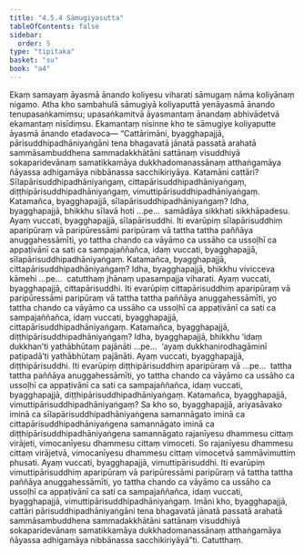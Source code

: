 ```yaml
---
title: "4.5.4 Sāmugiyasutta"
tableOfContents: false
sidebar:
  order: 5
type: "tipitaka"
basket: "su"
book: "a4"
---
```



<DynamicBreadcrumb />

<Division number="194" book="a4" bookNo="15" page="515">

<Paragraph number="1214" book="a4">
Ekaṃ samayaṃ āyasmā ānando koliyesu viharati sāmugaṃ nāma koliyānaṃ nigamo. Atha kho sambahulā sāmugiyā koliyaputtā yenāyasmā ānando tenupasaṅkamiṃsu; upasaṅkamitvā āyasmantaṃ ānandaṃ abhivādetvā ekamantaṃ nisīdiṃsu. Ekamantaṃ nisinne kho te sāmugiye koliyaputte āyasmā ānando etadavoca—
</Paragraph>

<Paragraph number="1215" book="a4">
“Cattārimāni, byagghapajjā, pārisuddhipadhāniyaṅgāni tena bhagavatā jānatā passatā arahatā sammāsambuddhena sammadakkhātāni sattānaṃ visuddhiyā sokaparidevānaṃ samatikkamāya dukkhadomanassānaṃ atthaṅgamāya ñāyassa adhigamāya nibbānassa sacchikiriyāya. Katamāni cattāri? Sīlapārisuddhipadhāniyaṅgaṃ, cittapārisuddhipadhāniyaṅgaṃ, diṭṭhipārisuddhipadhāniyaṅgaṃ, vimuttipārisuddhipadhāniyaṅgaṃ.
</Paragraph>

<Paragraph number="1216" book="a4">
Katamañca, byagghapajjā, sīlapārisuddhipadhāniyaṅgaṃ? Idha, byagghapajjā, bhikkhu sīlavā hoti …pe…  samādāya sikkhati sikkhāpadesu. Ayaṃ vuccati, byagghapajjā, sīlapārisuddhi. Iti evarūpiṃ sīlapārisuddhiṃ aparipūraṃ vā paripūressāmi paripūraṃ vā tattha tattha paññāya anuggahessāmīti, yo tattha chando ca vāyāmo ca ussāho ca ussoḷhī ca appaṭivānī ca sati ca sampajaññañca, idaṃ vuccati, byagghapajjā, sīlapārisuddhipadhāniyaṅgaṃ.
</Paragraph>

<Paragraph number="1217" book="a4">
Katamañca, byagghapajjā, cittapārisuddhipadhāniyaṅgaṃ? Idha, byagghapajjā, bhikkhu vivicceva kāmehi …pe…  catutthaṃ jhānaṃ upasampajja viharati. Ayaṃ vuccati, byagghapajjā, cittapārisuddhi. Iti evarūpiṃ cittapārisuddhiṃ aparipūraṃ vā paripūressāmi paripūraṃ vā tattha tattha paññāya anuggahessāmīti, yo tattha chando ca vāyāmo ca ussāho ca ussoḷhī ca appaṭivānī ca sati ca sampajaññañca, idaṃ vuccati, byagghapajjā, cittapārisuddhipadhāniyaṅgaṃ.
</Paragraph>

<Paragraph number="1218" book="a4">
Katamañca, byagghapajjā, diṭṭhipārisuddhipadhāniyaṅgaṃ? Idha, byagghapajjā, bhikkhu ‘idaṃ dukkhan’ti yathābhūtaṃ pajānāti …pe…  ‘ayaṃ dukkhanirodhagāminī paṭipadā’ti yathābhūtaṃ pajānāti. Ayaṃ vuccati, byagghapajjā, diṭṭhipārisuddhi. Iti evarūpiṃ diṭṭhipārisuddhiṃ aparipūraṃ vā …pe…  tattha tattha paññāya anuggahessāmīti, yo tattha chando ca vāyāmo ca ussāho ca ussoḷhī ca appaṭivānī ca sati ca sampajaññañca, idaṃ vuccati, byagghapajjā, diṭṭhipārisuddhipadhāniyaṅgaṃ.
</Paragraph>

<Paragraph number="1219" book="a4">
Katamañca, byagghapajjā, vimuttipārisuddhipadhāniyaṅgaṃ? Sa kho so, byagghapajjā, ariyasāvako iminā ca sīlapārisuddhipadhāniyaṅgena samannāgato iminā ca cittapārisuddhipadhāniyaṅgena samannāgato iminā ca diṭṭhipārisuddhipadhāniyaṅgena samannāgato rajanīyesu dhammesu cittaṃ virājeti, vimocanīyesu dhammesu cittaṃ vimoceti. So rajanīyesu dhammesu cittaṃ virājetvā, vimocanīyesu dhammesu cittaṃ vimocetvā sammāvimuttiṃ phusati. Ayaṃ vuccati, byagghapajjā, vimuttipārisuddhi. Iti evarūpiṃ vimuttipārisuddhiṃ aparipūraṃ vā paripūressāmi paripūraṃ vā tattha tattha paññāya anuggahessāmīti, yo tattha chando ca vāyāmo ca ussāho ca ussoḷhī ca appaṭivānī ca sati ca sampajaññañca, idaṃ vuccati, byagghapajjā, vimuttipārisuddhipadhāniyaṅgaṃ.
</Paragraph>

<Paragraph number="1220" book="a4">
Imāni kho, byagghapajjā, cattāri pārisuddhipadhāniyaṅgāni tena bhagavatā jānatā passatā arahatā sammāsambuddhena sammadakkhātāni sattānaṃ visuddhiyā sokaparidevānaṃ samatikkamāya dukkhadomanassānaṃ atthaṅgamāya ñāyassa adhigamāya nibbānassa sacchikiriyāyā”ti.

</Paragraph>
</Division>

<Paragraph number="1221" type="center" book="a4">
Catutthaṃ.
</Paragraph>